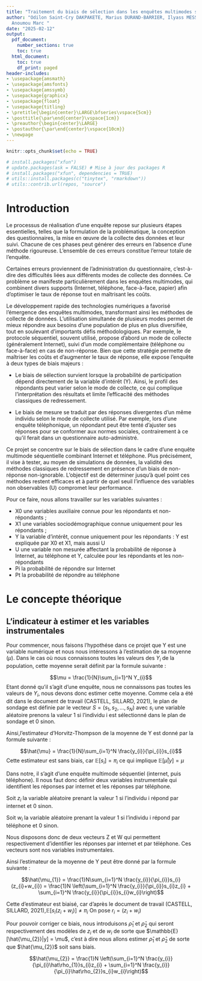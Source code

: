 ```yaml
---
title: "Traitement du biais de sélection dans les enquêtes multimodes séquentielles"
author: "Odilon Saint-Cry DAKPAKETE, Marius DURAND-BARRIER, Ilyass MESSABEL & TANO
  Anoumou Marc "
date: "2025-02-12"
output:
  pdf_document:
    number_sections: true
    toc: true
  html_document:
    toc: true
    df_print: paged
header-includes:
- \usepackage{amsmath}
- \usepackage{amsfonts}
- \usepackage{amssymb}
- \usepackage{graphicx}
- \usepackage{float}
- \usepackage{titling}
- \pretitle{\begin{center}\LARGE\bfseries\vspace{5cm}}
- \posttitle{\par\end{center}\vspace{1cm}}
- \preauthor{\begin{center}\LARGE}
- \postauthor{\par\end{center}\vspace{10cm}}
- \newpage
---
```



```r
knitr::opts_chunk$set(echo = TRUE)

# install.packages("xfun")
# update.packages(ask = FALSE) # Mise à jour des packages R
# install.packages("xfun", dependencies = TRUE)
# utils::install.packages(c("tinytex", "rmarkdown"))
# utils::contrib.url(repos, "source")
```

\newpage
# Introduction

Le processus de réalisation d’une enquête repose sur plusieurs étapes essentielles, telles que la formulation de la problématique, la conception des questionnaires, la mise en œuvre de la collecte des données et leur suivi. Chacune de ces phases peut générer des erreurs en l'absence d'une méthode rigoureuse. L'ensemble de ces erreurs constitue l'erreur totale de l'enquête.

Certaines erreurs proviennent de l'administration du questionnaire, c'est-à-dire des difficultés liées aux différents modes de collecte des données. Ce problème se manifeste particulièrement dans les enquêtes multimodes, qui combinent divers supports (Internet, téléphone, face-à-face, papier) afin d'optimiser le taux de réponse tout en maîtrisant les coûts.

Le développement rapide des technologies numériques a favorisé l'émergence des enquêtes multimodes, transformant ainsi les méthodes de collecte de données. L'utilisation simultanée de plusieurs modes permet de mieux répondre aux besoins d'une population de plus en plus diversifiée, tout en soulevant d'importants défis méthodologiques. Par exemple, le protocole séquentiel, souvent utilisé, propose d'abord un mode de collecte (généralement Internet), suivi d'un mode complémentaire (téléphone ou face-à-face) en cas de non-réponse. Bien que cette stratégie permette de maîtriser les coûts et d'augmenter le taux de réponse, elle expose l'enquête à deux types de biais majeurs :

  - Le biais de sélection survient lorsque la probabilité de participation dépend directement de la variable d'intérêt (Y). Ainsi, le profil des répondants peut varier selon le mode de collecte, ce qui complique l'interprétation des résultats et limite l'efficacité des méthodes classiques de redressement.

  - Le biais de mesure se traduit par des réponses divergentes d'un même individu selon le mode de collecte utilisé. Par exemple, lors d'une enquête téléphonique, un répondant peut être tenté d'ajuster ses réponses pour se conformer aux normes sociales, contrairement à ce qu'il ferait dans un questionnaire auto-administré.

Ce projet se concentre sur le biais de sélection dans le cadre d'une enquête multimode séquentielle combinant Internet et téléphone. Plus précisément, il vise à tester, au moyen de simulations de données, la validité des méthodes classiques de redressement en présence d'un biais de non-réponse non-ignorable. L'objectif est de déterminer jusqu'à quel point ces méthodes restent efficaces et à partir de quel seuil l'influence des variables non observables (U) compromet leur performance.

Pour ce faire, nous allons travailler sur les variables suivantes : 

* X0 une variables auxiliaire connue pour les répondants et non-répondants ; 
* X1 une variables sociodémographique connue uniquement pour les répondants ; 
* Y la variable d’intérêt, connue uniquement pour les répondants : Y est expliquée par X0 et X1, mais aussi U  
* U une variable non mesurée affectant la probabilité de réponse à Internet, au téléphone et Y, calculée pour les répondants et les non-répondants 
* Pi la probabilité de répondre sur Internet 
* Pt la probabilité de répondre au téléphone 

\newpage

# Le concepte théorique 
## L'indicateur à estimer et les variables instrumentales

Pour commencer, nous faisons l'hypothése dans ce projet que Y est une variable numérique et nous nous intéressons à l'estimation de sa moyenne ($\mu$).
Dans le cas où nous connaissons toutes les valeurs des $Y_{i}$ de la population, cette moyenne serait définit par la formule suivante :

$$\mu = \frac{1}{N}\sum_{i=1}^N Y_{i}$$
Etant donné qu'il s'agit d'une enquête, nous ne connaissons pas toutes les valeurs de $Y_{i}$, nous devons donc estimer cette moyenne. Comme cela a été dit dans le document de travail (CASTELL, SILLARD, 2021), le plan de sondage est définie par le vecteur $S = (s_{1}, s_{2}, ..., s_{N})$ avec $s_{i}$ une variable aléatoire prenons la valeur 1 si l'individu i est sélectionné dans le plan de sondage et 0 sinon.

Ainsi,l'estimateur d'Horvitz-Thompson de la moyenne de Y est donné par la formule suivante :

$$\hat{\mu} = \frac{1}{N}\sum_{i=1}^N \frac{y_{i}}{\pi_{i}}s_{i}$$
Cette estimateur est sans biais, car $\mathbb{E}[s_{i}] = \pi_{i}$ ce qui implique  $\mathbb{E}[\hat{\mu}|y] = \mu$


Dans notre, il s'agit d'une enquête multimode séquentiel (internet, puis téléphone). Il nous faut donc définir deux variables instrumentale qui identifient les réponses par internet et les réponses par téléphone.

Soit $z_{i}$ la variable aléatoire prenant la valeur 1 si l'individu i répond par internet et 0 sinon.

Soit $w_{i}$ la variable aléatoire prenant la valeur 1 si l'individu i répond par téléphone et 0 sinon.


Nous disposons donc de deux vecteurs Z et W qui permettent respectivement d'identifier les réponses par internet et par téléphone. Ces vecteurs sont nos variables instrumentales.

Ainsi l'estimateur de la moyenne de Y peut être donné par la formule suivante :

$$\hat{\mu_{1}} = \frac{1}N\sum_{i=1}^N \frac{y_{i}}{\pi_{i}}s_{i}(z_{i}+w_{i}) = \frac{1}N \left(\sum_{i=1}^N \frac{y_{i}}{\pi_{i}}s_{i}z_{i} + \sum_{i=1}^N \frac{y_{i}}{\pi_{i}}s_{i}w_{i}\right)$$

Cette d'estimateur est biaisé, car d'après le document de travail (CASTELL, SILLARD, 2021),$\mathbb{E}[s_{i}(z_{i}+w_{i})]\ne \pi_{i}$
On pose $r_{i} = (z_{i}+w_{i})$

Pour pouvoir corriger ce biais, nous introduisons $\hat\rho_{1}$ et $\hat\rho_{2}$ qui seront respectivement des modèles de $z_{i}$ et de $w_{i}$ de sorte que $\mathbb{E}[\hat{\mu_{2}}|y] = \mu$, c'est à dire nous allons estimer $\hat\rho_{1}$ et $\hat\rho_{2}$ de sorte que $\hat{\mu_{2}}$ soit sans biais.

$$\hat{\mu_{2}} = \frac{1}N \left(\sum_{i=1}^N \frac{y_{i}}{\pi_{i}\hat\rho_{1}}s_{i}z_{i} + \sum_{i=1}^N \frac{y_{i}}{\pi_{i}\hat\rho_{2}}s_{i}w_{i}\right)$$


